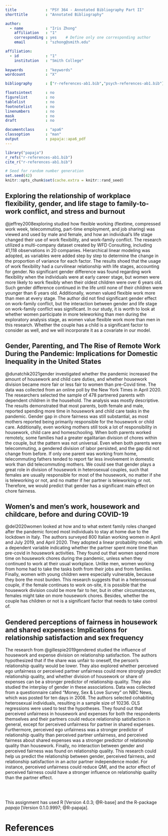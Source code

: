 ```yaml
---
title             : "PSY 364 - Annotated Bibliography Part II"
shorttitle        : "Annotated Bibliography"

author: 
  - name          : "Iris Zhong"
    affiliation   : "1"
    corresponding : yes    # Define only one corresponding author
    email         : "szhong@smith.edu"

affiliation:
  - id            : "1"
    institution   : "Smith College"
  
keywords          : "keywords"
wordcount         : "X"

bibliography      : ["r-references-ab1.bib","psych-references-ab1.bib"]

floatsintext      : no
figurelist        : no
tablelist         : no
footnotelist      : no
linenumbers       : no
mask              : no
draft             : no

documentclass     : "apa6"
classoption       : "man"
output            : papaja::apa6_pdf
---
```


```r
library("papaja")
r_refs("r-references-ab1.bib")
cite_r("r-references-ab1.bib")
```

```r
# Seed for random number generation
set.seed(42)
knitr::opts_chunk$set(cache.extra = knitr::rand_seed)
```

## Exploring the relationship of workplace flexibility, gender, and life stage to family-to-work conflict, and stress and burnout

@jeffrey2008exploring studied how flexible working (flextime, compressed work week, telecommuting, part-time employment, and job sharing) was viewed and used by male and female, and how an individual’s life stage changed their use of work flexibility, and work-family conflict. The research utilized a multi-company dataset created by WFD Consulting, including 41,118 observations in 20 companies. Hierarchical linear modeling was adopted, as variables were added step by step to determine the change in the proportion of variance for each factor. The results shoed that the usage of work flexibility had a curvilinear relationship with life stages, accounting for gender. No significant gender difference was found regarding work flexibility when the individuals were at early career stage, but women were more likely to work flexibly when their oldest children were over 6 years old. Such gender difference continued in the life until none of their children were younger than 6 years old. Additionally, women valued flexible work more than men at every stage. The author did not find significant gender effect on work-family conflict, but the interaction between gender and life stage on work-family conflict was significant. In our study, it is worth to look at whether women participate in more teleworking than men during the exploratory analysis stage, as women value flexible work more than men in this research. Whether the couple has a child is a significant factor to consider as well, and we will incorporate it as a covariate in our model.

## Gender, Parenting, and The Rise of Remote Work During the Pandemic: Implications for Domestic Inequality in the United States

@dunatchik2021gender investigated whether the pandemic increased the amount of housework and child care duties, and whether housework division became more fair or less fair to women than pre-Covid time. The data was collected from an online poll by the New York Times in April 2020. The researchers selected the sample of 478 partnered parents with dependent children in the household. The analysis was mostly descriptive. The results demonstrated that most parents, both female and male, reported spending more time in housework and child care tasks in the pandemic. Gender gap in chore fairness was still substantial, as most mothers reported being primarily responsible for the housework or child care. Additionally, even working mothers still took a lot of responsibility in housework, child care and homeschooling. When both parents worked remotely, some families had a greater egalitarian division of chores within the couple, but the pattern was not universal. Even when both parents were telecommuting, a gendered division of labor persisted, and the gap did not change from before. If only one parent was working from home, telecommuting fathers tended to report far less involvement in domestic work than did telecommuting mothers. We could see that gender plays a great role in division of housework in heterosexual couples, such that females are usually responsible for most of the housework, no matter if she is teleworking or not, and no matter if her partner is teleworking or not. Therefore, we would predict that gender has a significant main effect on chore fairness. 

## Women’s and men’s work, housework and childcare, before and during COVID-19

@del2020women looked at how and to what extent family roles changed after the pandemic forced most individuals to stay at home due to the lockdown in Italy. The authors surveyed 800 Italian working women in April and July 2019, and April 2020. They adopted a linear probability model, with a dependent variable indicating whether the partner spent more time than pre-covid in housework activities. They found out that women spend more time on housework chores during the pandemic, unless when they continued to work at their usual workplace. Unlike men, women working from home had to take the tasks both from their jobs and from families. Finally, women with young children were especially vulnerable, because they bore the most burden. This research suggests that in a heterosexual couple, if the female continues to work on-site, it is possible that the housework division could be more fair to her, but in other circumstances, females might take on more housework chores. Besides,  whether the couple has children or not is a significant factor that needs to take control of. 

## Gendered perceptions of fairness in housework and shared expenses: Implications for relationship satisfaction and sex frequency

The research from @gillespie2019gendered studied the influence of housework and expense division on relationship satisfaction. The authors hypothesized that if the share was unfair to oneself, the person’s relationship quality would be lower. They also explored whether perceived ego unfairness or perceived partner unfairness could more strongly predict relationship quality, and whether division of housework or share of expenses can be a stronger predictor of relationship quality. They also studied the interplay of gender in these associations. Data was collected from a questionnaire called “Money, Sex & Love Survey” on NBC News, which was posted for ten days in 2008. The authors selected cohabiting heterosexual individuals, resulting in a sample size of 10236. OLS regressions were used to test the hypotheses. They found out that perceived unfairness in housework and expenses for both the respondents themselves and their partners could reduce relationship satisfaction in general, except for perceived unfairness for partner in shared expenses. Furthermore,  perceived ego unfairness was a stronger predictor of relationship quality than perceived partner unfairness, and perceived fairness about shared expenses was a stronger predictor of relationship quality than housework. Finally, no interaction between gender and perceived fairness was found on relationship quality. This research could help us predict the relationship between gender, perceived fairness, and relationship satisfaction in an actor partner independence model. For instance, perceived unfairness could reduce QMI, and the actor effect of perceived fairness could have a stronger influence on relationship quality than the partner effect.



\
\

This assignment has used R [Version 4.0.3; @R-base] and the R-package *papaja* [Version 0.1.0.9997; @R-papaja].


\newpage

# References

\begingroup
\setlength{\parindent}{-0.5in}
\setlength{\leftskip}{0.5in}

<div id="refs" custom-style="Bibliography"></div>
\endgroup
